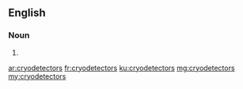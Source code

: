 ==English==

===Noun===
{{head|en}}

# {{plural of|cryodetector}}

[[ar:cryodetectors]]
[[fr:cryodetectors]]
[[ku:cryodetectors]]
[[mg:cryodetectors]]
[[my:cryodetectors]]